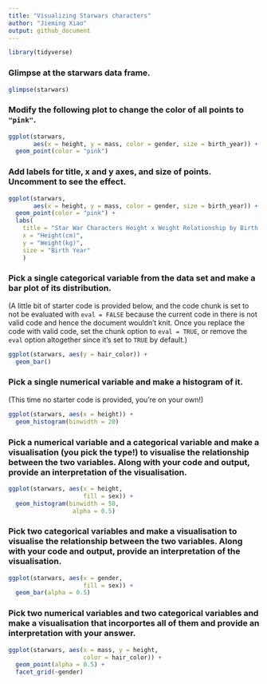 ```yaml
---
title: "Visualizing Starwars characters"
author: "Jieming Xiao"
output: github_document
---
```


```r
library(tidyverse)
```

### Glimpse at the starwars data frame.

```r
glimpse(starwars)
```

### Modify the following plot to change the color of all points to `"pink"`.

```r
ggplot(starwars, 
       aes(x = height, y = mass, color = gender, size = birth_year)) +
  geom_point(color = "pink")
```

### Add labels for title, x and y axes, and size of points. Uncomment to see the effect.

```r
ggplot(starwars, 
       aes(x = height, y = mass, color = gender, size = birth_year)) +
  geom_point(color = "pink") +
  labs(
    title = "Star War Characters Height x Weight Relationship by Birth Year",
    x = "Height(cm)", 
    y = "Weight(kg)",
    size = "Birth Year"
    )
```

### Pick a single categorical variable from the data set and make a bar plot of its distribution.

(A little bit of starter code is provided below, and the code chunk is set to not be evaluated with `eval = FALSE` because the current code in there is not valid code and hence the document wouldn't knit. Once you replace the code with valid code, set the chunk option to `eval = TRUE`, or remove the `eval` option altogether since it's set to `TRUE` by default.)

```r
ggplot(starwars, aes(y = hair_color)) +
  geom_bar()
```

### Pick a single numerical variable and make a histogram of it.

(This time no starter code is provided, you're on your own!)

```r
ggplot(starwars, aes(x = height)) +
  geom_histogram(binwidth = 20)
```

### Pick a numerical variable and a categorical variable and make a visualisation (you pick the type!) to visualise the relationship between the two variables. Along with your code and output, provide an interpretation of the visualisation.

```r
ggplot(starwars, aes(x = height,
                     fill = sex)) + 
  geom_histogram(binwidth = 50,
                  alpha = 0.5)
```

### Pick two categorical variables and make a visualisation to visualise the relationship between the two variables. Along with your code and output, provide an interpretation of the visualisation.

```r
ggplot(starwars, aes(x = gender,
                     fill = sex)) + 
  geom_bar(alpha = 0.5)
```

### Pick two numerical variables and two categorical variables and make a visualisation that incorportes all of them and provide an interpretation with your answer.

```r
ggplot(starwars, aes(x = mass, y = height,
                     color = hair_color)) + 
  geom_point(alpha = 0.5) + 
  facet_grid(~gender)
```
